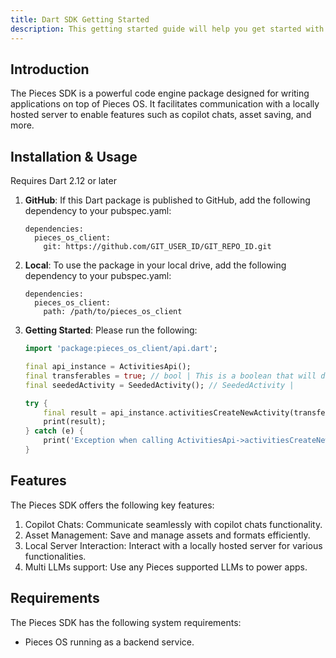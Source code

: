 ```yaml
---
title: Dart SDK Getting Started
description: This getting started guide will help you get started with the Pieces for Developers Dart SDK.
---
```


## Introduction

The Pieces SDK is a powerful code engine package designed for writing applications on top of Pieces OS. It facilitates communication with a locally hosted server to enable features such as copilot chats, asset saving, and more.

## Installation & Usage

Requires Dart 2.12 or later

1. **GitHub**: If this Dart package is published to GitHub, add the following dependency to your pubspec.yaml:
    ```
    dependencies:
      pieces_os_client:
        git: https://github.com/GIT_USER_ID/GIT_REPO_ID.git
    ```

2. **Local**: To use the package in your local drive, add the following dependency to your pubspec.yaml:
    ```
    dependencies:
      pieces_os_client:
        path: /path/to/pieces_os_client
    ```

3. **Getting Started**: Please run the following:
    ```dart
    import 'package:pieces_os_client/api.dart';

    final api_instance = ActivitiesApi();
    final transferables = true; // bool | This is a boolean that will decided if we are want to return the transferable data (default) or not(performance enhancement)
    final seededActivity = SeededActivity(); // SeededActivity |

    try {
        final result = api_instance.activitiesCreateNewActivity(transferables, seededActivity);
        print(result);
    } catch (e) {
        print('Exception when calling ActivitiesApi->activitiesCreateNewActivity: $e\n');
    }
    ```

## Features
The Pieces SDK offers the following key features:

1. Copilot Chats: Communicate seamlessly with copilot chats functionality.
2. Asset Management: Save and manage assets and formats efficiently.
3. Local Server Interaction: Interact with a locally hosted server for various functionalities.
4. Multi LLMs support: Use any Pieces supported LLMs to power apps.

## Requirements
The Pieces SDK has the following system requirements:

[//]: # (Ensure these are the correct requirements for the SDK)
- Pieces OS running as a backend service.
